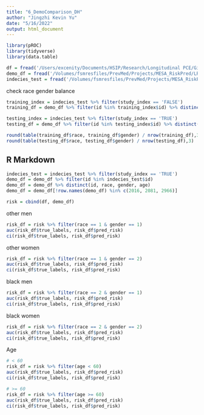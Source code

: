 ```yaml
---
title: "6_DemoComparison_DH"
author: "Jingzhi Kevin Yu"
date: "5/16/2022"
output: html_document
---
```


```r
library(pROC)
library(tidyverse)
library(data.table)

df = fread('/Users/excenity/Documents/HSIP/Research/Longitudinal PCE/GitHub/Dynamic-DeepHit LRPP/AUC + Risk Calculations/DH_pred_df.csv')
demo_df = fread('/Volumes/fsmresfiles/PrevMed/Projects/MESA_RiskPred/LRPP data/LRPP_select.csv')
indecies_test = fread('/Volumes/fsmresfiles/PrevMed/Projects/MESA_RiskPred/LRPP data/random_index_select.csv')
```

check race gender balance
```r
training_index = indecies_test %>% filter(study_index == 'FALSE')
training_df = demo_df %>% filter(id %in% training_index$id) %>% distinct(id, race, gender, age)

testing_index = indecies_test %>% filter(study_index == 'TRUE')
testing_df = demo_df %>% filter(id %in% testing_index$id) %>% distinct(id, race, gender, age)

round(table(training_df$race, training_df$gender) / nrow(training_df),3)
round(table(testing_df$race, testing_df$gender) / nrow(testing_df),3)
```

## R Markdown
```r
indecies_test = indecies_test %>% filter(study_index == 'TRUE')
demo_df = demo_df %>% filter(id %in% indecies_test$id)
demo_df = demo_df %>% distinct(id, race, gender, age)
demo_df = demo_df[!row.names(demo_df) %in% c(2016, 2081, 2966)]

risk = cbind(df, demo_df)
```


other men 
```r
risk_df = risk %>% filter(race == 1 & gender == 1) 
auc(risk_df$true_labels, risk_df$pred_risk)
ci(risk_df$true_labels, risk_df$pred_risk)
```

other women 
```r
risk_df = risk %>% filter(race == 1 & gender == 2) 
auc(risk_df$true_labels, risk_df$pred_risk)
ci(risk_df$true_labels, risk_df$pred_risk)
```

black men 
```r
risk_df = risk %>% filter(race == 2 & gender == 1) 
auc(risk_df$true_labels, risk_df$pred_risk)
ci(risk_df$true_labels, risk_df$pred_risk)
```

black women 
```r
risk_df = risk %>% filter(race == 2 & gender == 2) 
auc(risk_df$true_labels, risk_df$pred_risk)
ci(risk_df$true_labels, risk_df$pred_risk)
```

Age

```r
# < 60 
risk_df = risk %>% filter(age < 60)
auc(risk_df$true_labels, risk_df$pred_risk)
ci(risk_df$true_labels, risk_df$pred_risk)
```

```r
# >= 60 
risk_df = risk %>% filter(age >= 60)
auc(risk_df$true_labels, risk_df$pred_risk)
ci(risk_df$true_labels, risk_df$pred_risk)
```
